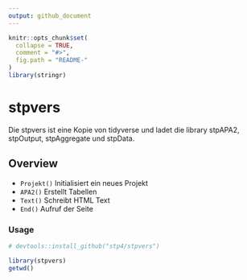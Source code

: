 ```yaml
---
output: github_document
---
```


<!-- README.md is generated from README.Rmd. Please edit that file -->

```r
knitr::opts_chunk$set(
  collapse = TRUE,
  comment = "#>",
  fig.path = "README-"
)
library(stringr)
```

# stpvers

 
Die stpvers ist eine Kopie von tidyverse  und ladet die library stpAPA2, stpOutput, stpAggregate und stpData.

Overview
--------


-   `Projekt()` Initialisiert ein neues Projekt
-   `APA2()` Erstellt Tabellen
-   `Text()` Schreibt HTML Text
-   `End()` Aufruf der Seite


### Usage

```r
# devtools::install_github("stp4/stpvers")

library(stpvers)
getwd()
```


